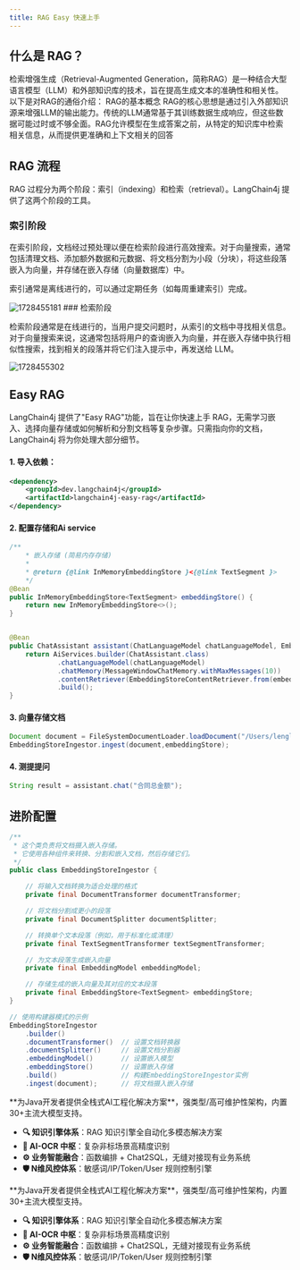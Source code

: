 ```yaml
---
title: RAG Easy 快速上手
---
```


## 什么是 RAG？

检索增强生成（Retrieval-Augmented Generation，简称RAG）是一种结合大型语言模型（LLM）和外部知识库的技术，旨在提高生成文本的准确性和相关性。以下是对RAG的通俗介绍：
RAG的基本概念
RAG的核心思想是通过引入外部知识源来增强LLM的输出能力。传统的LLM通常基于其训练数据生成响应，但这些数据可能过时或不够全面。RAG允许模型在生成答案之前，从特定的知识库中检索相关信息，从而提供更准确和上下文相关的回答

## RAG 流程
RAG 过程分为两个阶段：索引（indexing）和检索（retrieval）。LangChain4j 提供了这两个阶段的工具。

### 索引阶段
在索引阶段，文档经过预处理以便在检索阶段进行高效搜索。对于向量搜索，通常包括清理文档、添加额外数据和元数据、将文档分割为小段（分块），将这些段落嵌入为向量，并存储在嵌入存储（向量数据库）中。

索引通常是离线进行的，可以通过定期任务（如每周重建索引）完成。

<img src='https://minio.pigx.top/oss/202410/1728455181.png' alt='1728455181'/>
### 检索阶段

检索阶段通常是在线进行的，当用户提交问题时，从索引的文档中寻找相关信息。对于向量搜索来说，这通常包括将用户的查询嵌入为向量，并在嵌入存储中执行相似性搜索，找到相关的段落并将它们注入提示中，再发送给 LLM。

<img src='https://minio.pigx.top/oss/202410/1728455302.png' alt='1728455302'/>

## Easy RAG
LangChain4j 提供了"Easy RAG"功能，旨在让你快速上手 RAG，无需学习嵌入、选择向量存储或如何解析和分割文档等复杂步骤。只需指向你的文档，LangChain4j 将为你处理大部分细节。

#### 1. 导入依赖：

```xml
<dependency>
    <groupId>dev.langchain4j</groupId>
    <artifactId>langchain4j-easy-rag</artifactId>
</dependency>
```

#### 2. 配置存储和Ai service 

```java
/**
    * 嵌入存储 (简易内存存储)
    *
    * @return {@link InMemoryEmbeddingStore }<{@link TextSegment }>
    */
@Bean
public InMemoryEmbeddingStore<TextSegment> embeddingStore() {
    return new InMemoryEmbeddingStore<>();
}


@Bean
public ChatAssistant assistant(ChatLanguageModel chatLanguageModel, EmbeddingStore<TextSegment> embeddingStore) {
    return AiServices.builder(ChatAssistant.class)
            .chatLanguageModel(chatLanguageModel)
            .chatMemory(MessageWindowChatMemory.withMaxMessages(10))
            .contentRetriever(EmbeddingStoreContentRetriever.from(embeddingStore))
            .build();
}
```

#### 3. 向量存储文档

```java
Document document = FileSystemDocumentLoader.loadDocument("/Users/lengleng/Downloads/test.docx");
EmbeddingStoreIngestor.ingest(document,embeddingStore);
```

#### 4. 测提提问

```java
String result = assistant.chat("合同总金额");
```

## 进阶配置

```java
/**
 * 这个类负责将文档摄入嵌入存储。
 * 它使用各种组件来转换、分割和嵌入文档，然后存储它们。
 */
public class EmbeddingStoreIngestor {

    // 将输入文档转换为适合处理的格式
    private final DocumentTransformer documentTransformer;

    // 将文档分割成更小的段落
    private final DocumentSplitter documentSplitter;

    // 转换单个文本段落（例如，用于标准化或清理）
    private final TextSegmentTransformer textSegmentTransformer;

    // 为文本段落生成嵌入向量
    private final EmbeddingModel embeddingModel;

    // 存储生成的嵌入向量及其对应的文本段落
    private final EmbeddingStore<TextSegment> embeddingStore;
}

// 使用构建器模式的示例
EmbeddingStoreIngestor
    .builder()
    .documentTransformer()  // 设置文档转换器
    .documentSplitter()     // 设置文档分割器
    .embeddingModel()       // 设置嵌入模型
    .embeddingStore()       // 设置嵌入存储
    .build()                // 构建EmbeddingStoreIngestor实例
    .ingest(document);      // 将文档摄入嵌入存储
```

<Card title="PIG AI应用开发平台 | 适合中大型企业构建自主可控的AI中台" icon="link" href="https://ai.pig4cloud.com">
**为Java开发者提供全栈式AI工程化解决方案**，强类型/高可维护性架构，内置30+主流大模型支持。

- **🔍 知识引擎体系**：RAG 知识引擎全自动化多模态解决方案
- **📝 AI-OCR 中枢**：复杂非标场景高精度识别
- **⚙️ 业务智能融合**：函数编排 + Chat2SQL，无缝对接现有业务系统
- **🛡️ N维风控体系**：敏感词/IP/Token/User 规则控制引擎
</Card>

<Card title="PIG AI应用开发平台 | 适合中大型企业构建自主可控的AI中台" icon="link" href="https://ai.pig4cloud.com">
**为Java开发者提供全栈式AI工程化解决方案**，强类型/高可维护性架构，内置30+主流大模型支持。

- **🔍 知识引擎体系**：RAG 知识引擎全自动化多模态解决方案
- **📝 AI-OCR 中枢**：复杂非标场景高精度识别
- **⚙️ 业务智能融合**：函数编排 + Chat2SQL，无缝对接现有业务系统
- **🛡️ N维风控体系**：敏感词/IP/Token/User 规则控制引擎
</Card>